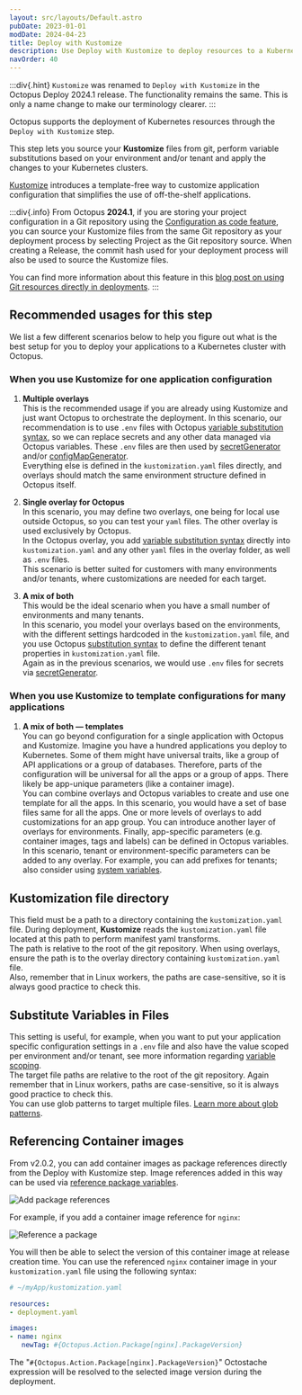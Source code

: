```yaml
---
layout: src/layouts/Default.astro
pubDate: 2023-01-01
modDate: 2024-04-23
title: Deploy with Kustomize
description: Use Deploy with Kustomize to deploy resources to a Kubernetes cluster.
navOrder: 40
---
```



:::div{.hint}
`Kustomize` was renamed to `Deploy with Kustomize` in the Octopus Deploy 2024.1 release. The functionality remains the same. This is only a name change to make our terminology clearer.
:::

Octopus supports the deployment of Kubernetes resources through the `Deploy with Kustomize` step.

This step lets you source your **Kustomize** files from git, perform variable substitutions based on your environment and/or tenant and apply the changes to your Kubernetes clusters.

[Kustomize](https://kustomize.io) introduces a template-free way to customize application configuration that simplifies the use of off-the-shelf applications.

:::div{.info}
From Octopus **2024.1**, if you are storing your project configuration in a Git repository using the [Configuration as code feature](/docs/projects/version-control), you can source your Kustomize files from the same Git repository as your deployment process by selecting Project as the Git repository source. When creating a Release, the commit hash used for your deployment process will also be used to source the Kustomize files.

You can find more information about this feature in this [blog post on using Git resources directly in deployments](https://octopus.com/blog/git-resources-in-deployments).
:::

## Recommended usages for this step

We list a few different scenarios below to help you figure out what is the best setup for you to deploy your applications to a Kubernetes cluster with Octopus.

### When you use Kustomize for one application configuration

1. **Multiple overlays**  
   This is the recommended usage if you are already using Kustomize and just want Octopus to orchestrate the deployment.
   In this scenario, our recommendation is to use `.env` files with Octopus [variable substitution syntax](/docs/projects/variables/variable-substitutions), so we can replace secrets and any other data managed via Octopus variables. These `.env` files are then used by [secretGenerator](https://kubectl.docs.kubernetes.io/references/kustomize/builtins/#_secretgenerator_) and/or [configMapGenerator](https://kubectl.docs.kubernetes.io/references/kustomize/builtins/#_configmapgenerator_).  
   Everything else is defined in the `kustomization.yaml` files directly, and overlays should match the same environment structure defined in Octopus itself. 

2. **Single overlay for Octopus**  
   In this scenario, you may define two overlays, one being for local use outside Octopus, so you can test your `yaml` files. The other overlay is used exclusively by Octopus.  
   In the Octopus overlay, you add [variable substitution syntax](/docs/projects/variables/variable-substitutions) directly into `kustomization.yaml` and any other `yaml` files in the overlay folder, as well as `.env` files.  
   This scenario is better suited for customers with many environments and/or tenants, where customizations are needed for each target.

3. **A mix of both**  
   This would be the ideal scenario when you have a small number of environments and many tenants.  
   In this scenario, you model your overlays based on the environments, with the different settings hardcoded in the `kustomization.yaml` file, and you use Octopus [substitution syntax](/docs/projects/variables/variable-substitutions) to define the different tenant properties in `kustomization.yaml` file.  
   Again as in the previous scenarios, we would use `.env` files for secrets via [secretGenerator](https://kubectl.docs.kubernetes.io/references/kustomize/builtins/#_secretgenerator_).

### When you use Kustomize to template configurations for many applications

1. **A mix of both — templates**  
   You can go beyond configuration for a single application with Octopus and Kustomize. Imagine you have a hundred applications you deploy to Kubernetes. Some of them might have universal traits, like a group of API applications or a group of databases. Therefore, parts of the configuration will be universal for all the apps or a group of apps. There likely be app-unique parameters (like a container image).  
   You can combine overlays and Octopus variables to create and use one template for all the apps. In this scenario, you would have a set of base files same for all the apps. One or more levels of overlays to add customizations for an app group. You can introduce another layer of overlays for environments. Finally, app-specific parameters (e.g. container images, tags and labels) can be defined in Octopus variables.  
   In this scenario, tenant or environment-specific parameters can be added to any overlay. For example, you can add prefixes for tenants; also consider using [system variables](/docs/projects/variables/system-variables).

## Kustomization file directory

This field must be a path to a directory containing the `kustomization.yaml` file.
During deployment, **Kustomize** reads the `kustomization.yaml` file located at this path to perform manifest yaml transforms.  
The path is relative to the root of the git repository.
When using overlays, ensure the path is to the overlay directory containing `kustomization.yaml` file.  
Also, remember that in Linux workers, the paths are case-sensitive, so it is always good practice to check this. 

## Substitute Variables in Files

This setting is useful, for example, when you want to put your application specific configuration settings in a `.env` file and also have the value scoped per environment and/or tenant, see more information regarding [variable scoping](/docs/projects/variables/getting-started/#scoping-variables).  
The target file paths are relative to the root of the git repository.
Again remember that in Linux workers, paths are case-sensitive, so it is always good practice to check this.  
You can use glob patterns to target multiple files. [Learn more about glob patterns](/docs/deployments/kubernetes/glob-patterns).

## Referencing Container images

From v2.0.2, you can add container images as package references directly from the Deploy with Kustomize step. Image references added in this way can be used via [reference package variables](/docs/projects/variables/system-variables#reference-package-variables).

<Image
  src="/docs/deployments/kubernetes/kustomize/referenced-packages.png"
  alt="Add package references"
/>

For example, if you add a container image reference for `nginx`:

<Image
  src="/docs/deployments/kubernetes/kustomize/reference-a-package.png"
  alt="Reference a package"
/>

You will then be able to select the version of this container image at release creation time. You can use the referenced `nginx` container image in your `kustomization.yaml` file using the following syntax:

```yaml
# ~/myApp/kustomization.yaml

resources:
- deployment.yaml

images:
- name: nginx
   newTag: #{Octopus.Action.Package[nginx].PackageVersion}
```

The "`#{Octopus.Action.Package[nginx].PackageVersion}`" Octostache expression will be resolved to the selected image version during the deployment.


